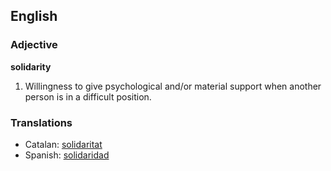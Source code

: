 ==English==

===Adjective===
'''solidarity'''
# Willingness to give psychological and/or material support when another person is in a difficult position.


===Translations===
*Catalan: [[solidaritat]]
*Spanish: [[solidaridad]]